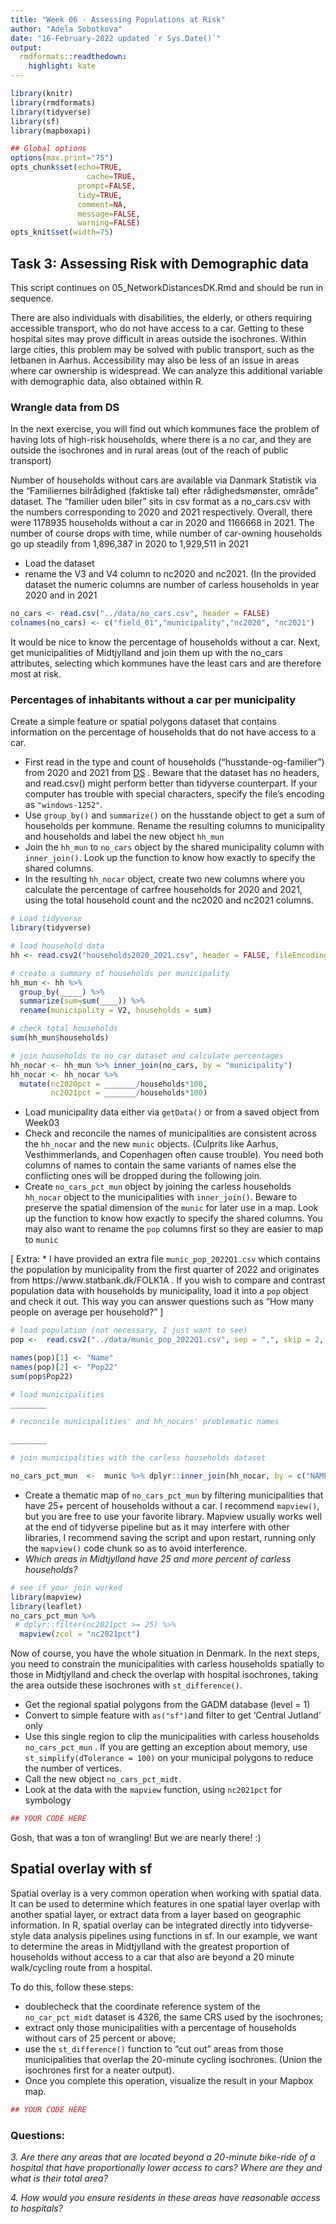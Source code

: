 ```yaml
---
title: "Week 06 - Assessing Populations at Risk"
author: "Adela Sobotkova"
date: "16-February-2022 updated `r Sys.Date()`"
output:
  rmdformats::readthedown:
    highlight: kate
---
```


```r
library(knitr)
library(rmdformats)
library(tidyverse)
library(sf)
library(mapboxapi)

## Global options
options(max.print="75")
opts_chunk$set(echo=TRUE,
	             cache=TRUE,
               prompt=FALSE,
               tidy=TRUE,
               comment=NA,
               message=FALSE,
               warning=FALSE)
opts_knit$set(width=75)
```

## Task 3: Assessing Risk with Demographic data
This script continues on 05_NetworkDistancesDK.Rmd and should be run in sequence.

There are also individuals with disabilities, the elderly, or others requiring accessible transport, who do not have access to a car. Getting to these hospital sites may prove difficult in areas outside the isochrones. Within large cities, this problem may be solved with public transport, such as the letbanen in Aarhus. Accessibility may also be less of an issue in areas where car ownership is widespread. We can analyze this additional variable with demographic data, also obtained within R.

### Wrangle data from DS
In the next exercise, you will find out which kommunes face the problem of having lots of high-risk households, where there is a no car, and they are outside the isochrones and in rural areas (out of the reach of public transport)

Number of households without cars are available via Danmark Statistik via the  "Familiernes bilrådighed (faktiske tal) efter rådighedsmønster, område" dataset. The "familier uden biler" sits in csv format as a no_cars.csv with the numbers corresponding to 2020 and 2021 respectively. Overall, there were 1178935 households without a car in 2020 and 1166668 in 2021. The number of course drops with time, while number of car-owning households go up steadily from 1,896,387 in 2020 to 1,929,511 in 2021

* Load the dataset
* rename the V3 and V4 column to nc2020 and nc2021. (In the provided dataset the numeric columns are number of carless households in year 2020 and in 2021
```r
no_cars <- read.csv("../data/no_cars.csv", header = FALSE)
colnames(no_cars) <- c("field_01","municipality","nc2020", "nc2021") 
```


It would be nice to know the percentage of households without a car.
Next, get municipalities of Midtjylland and join them up with the no_cars attributes, selecting which kommunes have the least cars and are therefore most at risk.

### Percentages of inhabitants without a car per municipality
Create a simple feature or spatial polygons dataset that contains information on the percentage of households that do not have access to a car.

* First read in the type and count of households ("husstande-og-familier") from 2020 and 2021 from [DS](https://www.dst.dk/en/Statistik/emner/borgere/husstande-familier-og-boern/husstande-og-familier) . Beware that the dataset has no headers, and read.csv() might perform better than tidyverse counterpart. If your computer has trouble with special characters, specify the file's encoding as `"windows-1252"`.
* Use `group_by()` and `summarize()` on the husstande object to get a sum of households per kommune. Rename the resulting columns to municipality and households and label the new object `hh_mun`
* Join the  `hh_mun` to  `no_cars` object by the shared municipality column with `inner_join()`. Look up the function to know how exactly to specify the shared columns. 
* In the resulting `hh_nocar` object, create two new columns where you calculate the percentage of carfree households for 2020 and 2021, using the total household count and the nc2020 and nc2021 columns.


```r
# Load tidyverse
library(tidyverse)

# load household data
hh <- read.csv2("households2020_2021.csv", header = FALSE, fileEncoding="windows_1252")

# create a summary of households per municipality
hh_mun <- hh %>% 
  group_by(_____) %>% 
  summarize(sum=sum(____)) %>% 
  rename(municipality = V2, households = sum)

# check total households
sum(hh_mun$households)

# join households to no_car dataset and calculate percentages
hh_nocar <- hh_mun %>% inner_join(no_cars, by = "municipality") 
hh_nocar <- hh_nocar %>% 
  mutate(nc2020pct = _______/households*100, 
         nc2021pct = _______/households*100)

```


* Load municipality data either via `getData()` or from a saved object from Week03
* Check and reconcile the names of municipalities are consistent across the `hh_nocar` and the new `munic` objects. (Culprits like Aarhus, Vesthimmerlands, and Copenhagen often cause trouble). You need both columns of names to contain the same variants of names else the conflicting ones will be dropped during the following join.
* Create `no_cars_pct_mun` object by joining the carless households `hh_nocar` object to the municipalities with `inner_join()`. Beware to preserve the spatial dimension of the `munic` for later use in a map. Look up the function to know how exactly to specify the shared columns. You may also want to rename the `pop` columns first so they are easier to map to `munic` 

[ Extra: * I have provided an extra file `munic_pop_2022Q1.csv` which contains the population by municipality from the first quarter of 2022 and originates from https://www.statbank.dk/FOLK1A . If you wish to compare and contrast population data with households by municipality, load it into a `pop` object and check it out. This way you can answer questions such as "How many people on average per household?" ]

```r
# load population (not necessary, I just want to see)
pop <-  read.csv2("../data/munic_pop_2022Q1.csv", sep = ",", skip = 2, ______= __________)

names(pop)[1] <- "Name"
names(pop)[2] <- "Pop22"
sum(pop$Pop22)

# load municipalities
________

# reconcile municipalities' and hh_nocars' problematic names 

________

# join municipalities with the carless households dataset

no_cars_pct_mun  <-  munic %>% dplyr::inner_join(hh_nocar, by = c("NAME_2"="municipality")) # this preserves the spatial dimension!
```


* Create a thematic map of `no_cars_pct_mun` by filtering municipalities that have 25+ percent of households without a car. I recommend `mapview()`, but you are free to use your favorite library.  Mapview usually works well at the end of tidyverse pipeline but as it may interfere with other libraries, I recommend saving the script and upon restart, running only the `mapview()` code chunk so as to avoid interference. 
* *Which areas in Midtjylland have 25 and more percent of carless households?*

```r

# see if your join worked
library(mapview)
library(leaflet)
no_cars_pct_mun %>% 
 # dplyr::filter(nc2021pct >= 25) %>% 
  mapview(zcol = "nc2021pct")

```

Now of course, you have the whole situation in Denmark. In the next steps, you need to constrain the municipalities with carless households spatially to those in Midtjylland and check the overlap with hospital isochrones, taking the area outside these isochrones with `st_difference()`.

* Get the regional spatial polygons from the GADM database (level = 1)
* Convert to simple feature with `as("sf")`and filter to get 'Central Jutland' only
* Use this single region to clip the municipalities with carless households `no_cars_pct_mun` . If you are getting an exception about memory, use `st_simplify(dTolerance = 100)` on your municipal polygons to reduce the number of vertices.
* Call the new object `no_cars_pct_midt`.
* Look at the data with the `mapview` function, using `nc2021pct` for symbology


```r
## YOUR CODE HERE
```

Gosh, that was a ton of wrangling! But we are nearly there! :)


## Spatial overlay with sf

Spatial overlay is a very common operation when working with spatial data. It can be used to determine which features in one spatial layer overlap with another spatial layer, or extract data from a layer based on geographic information. In R, spatial overlay can be integrated directly into tidyverse-style data analysis pipelines using functions in sf. In our example, we want to determine the areas in Midtjylland with the greatest proportion of households without access to a car that also are beyond a 20 minute walk/cycling route from a hospital.

To do this, follow these steps:

* doublecheck that the coordinate reference system of the `no_car_pct_midt` dataset is 4326, the same CRS used by the isochrones;
* extract only those municipalities with a percentage of households without cars of 25 percent or above;
* use the `st_difference()` function to “cut out” areas from those municipalities that overlap the 20-minute cycling isochrones. (Union the isochrones first for a neater output).
* Once you complete this operation, visualize the result in your Mapbox map.


```r
## YOUR CODE HERE

```


### Questions:

*3. Are there any areas that are located beyond a 20-minute bike-ride of a hospital that have proportionally lower access to cars? Where are they and what is their total area?*

*4. How would you ensure residents in these areas have reasonable access to hospitals?*

